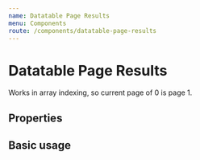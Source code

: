 ```yaml
---
name: Datatable Page Results
menu: Components
route: /components/datatable-page-results
---
```



# Datatable Page Results
Works in array indexing, so current page of 0 is page 1.

## Properties

<Props of={DataTablePageResults} />

## Basic usage

<Playground>
  <DataTablePageResults
    total={20}
    pageSize={10}
    currentPage={0}
  />
</Playground>
